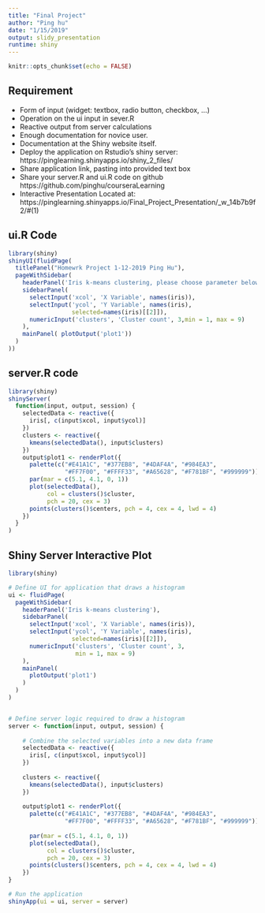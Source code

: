 ```yaml
---
title: "Final Project"
author: "Ping hu"
date: "1/15/2019"
output: slidy_presentation
runtime: shiny
---
```


```r
knitr::opts_chunk$set(echo = FALSE)
```

## Requirement

- Form of input (widget: textbox, radio button, checkbox, ...)
- Operation on the ui input in sever.R
- Reactive output from server calculations
- Enough documentation for novice user.
- Documentation at the Shiny website itself.
- Deploy the application on Rstudio's shiny server: https://pinglearning.shinyapps.io/shiny_2_files/
- Share application link, pasting into provided text box
- Share your server.R and ui.R code on github
https://github.com/pinghu/courseraLearning
- Interactive Presentation Located at:
https://pinglearning.shinyapps.io/Final_Project_Presentation/_w_14b7b9f2/#(1)

## ui.R Code
```r
library(shiny)
shinyUI(fluidPage(
  titlePanel("Homewrk Project 1-12-2019 Ping Hu"),
  pageWithSidebar(
    headerPanel('Iris k-means clustering, please choose parameter below to see the resulted clusters'),
    sidebarPanel(
      selectInput('xcol', 'X Variable', names(iris)),
      selectInput('ycol', 'Y Variable', names(iris),
                  selected=names(iris)[[2]]),
      numericInput('clusters', 'Cluster count', 3,min = 1, max = 9)
    ),
    mainPanel( plotOutput('plot1'))
  )
))
```
## server.R code


```r
library(shiny)
shinyServer(
  function(input, output, session) {
    selectedData <- reactive({
      iris[, c(input$xcol, input$ycol)]
    })
    clusters <- reactive({
      kmeans(selectedData(), input$clusters)
    })
    output$plot1 <- renderPlot({
      palette(c("#E41A1C", "#377EB8", "#4DAF4A", "#984EA3",
                "#FF7F00", "#FFFF33", "#A65628", "#F781BF", "#999999"))
      par(mar = c(5.1, 4.1, 0, 1))
      plot(selectedData(),
           col = clusters()$cluster,
           pch = 20, cex = 3)
      points(clusters()$centers, pch = 4, cex = 4, lwd = 4)
    })
  }
)
```

## Shiny Server Interactive Plot

```r
library(shiny)

# Define UI for application that draws a histogram
ui <- fluidPage(
  pageWithSidebar(
    headerPanel('Iris k-means clustering'),
    sidebarPanel(
      selectInput('xcol', 'X Variable', names(iris)),
      selectInput('ycol', 'Y Variable', names(iris),
                  selected=names(iris)[[2]]),
      numericInput('clusters', 'Cluster count', 3,
                   min = 1, max = 9)
    ),
    mainPanel(
      plotOutput('plot1')
    )
  )
)


# Define server logic required to draw a histogram
server <- function(input, output, session) {
    
    # Combine the selected variables into a new data frame
    selectedData <- reactive({
      iris[, c(input$xcol, input$ycol)]
    })
    
    clusters <- reactive({
      kmeans(selectedData(), input$clusters)
    })
    
    output$plot1 <- renderPlot({
      palette(c("#E41A1C", "#377EB8", "#4DAF4A", "#984EA3",
                "#FF7F00", "#FFFF33", "#A65628", "#F781BF", "#999999"))
      
      par(mar = c(5.1, 4.1, 0, 1))
      plot(selectedData(),
           col = clusters()$cluster,
           pch = 20, cex = 3)
      points(clusters()$centers, pch = 4, cex = 4, lwd = 4)
    })
}

# Run the application 
shinyApp(ui = ui, server = server)


```

